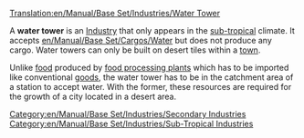 [[Translation:en/Manual/Base Set/Industries/Water Tower]]

{{en/Manual/Base Set/Industries/Industries|name=Water Tower
|image=en/Manual/Base Set/Industries/Water tower.png
|climates=[[en/Manual/Climates#sub-tropical|Sub-tropical]]
|accepts=[[en/Manual/Base Set/Cargos/Water]]
|produces=Nothing
}}
A '''water tower''' is an [[en/Manual/Industries|Industry]] that only appears in the [[en/Manual/Climates#sub-tropical|sub-tropical]] climate. It accepts [[en/Manual/Base Set/Cargos/Water]] but does not produce any cargo. Water towers can only be built on desert tiles within a [[en/Manual/Towns|town]].

Unlike [[en/Manual/Base Set/Cargos/Food|food]] produced by [[en/Manual/Base Set/Industries/Food Processing Plant|food processing plants]] which has to be imported like conventional [[en/Manual/Base Set/Cargos/Goods|goods]], the water tower has to be in the catchment area of a station to accept water. With the former, these resources are required for the growth of a city located in a desert area.

{{en/Manual/Base Set/Industries/Navbox Industries}}

[[Category:en/Manual/Base Set/Industries/Secondary Industries]]
[[Category:en/Manual/Base Set/Industries/Sub-Tropical Industries]]